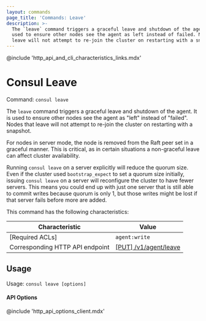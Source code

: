```yaml
---
layout: commands
page_title: 'Commands: Leave'
description: >-
  The `leave` command triggers a graceful leave and shutdown of the agent. It is
  used to ensure other nodes see the agent as left instead of failed. Nodes that
  leave will not attempt to re-join the cluster on restarting with a snapshot.
---
```


@include 'http_api_and_cli_characteristics_links.mdx'

# Consul Leave

Command: `consul leave`

The `leave` command triggers a graceful leave and shutdown of the agent.
It is used to ensure other nodes see the agent as "left" instead of
"failed". Nodes that leave will not attempt to re-join the cluster
on restarting with a snapshot.

For nodes in server mode, the node is removed from the Raft peer set
in a graceful manner. This is critical, as in certain situations a
non-graceful leave can affect cluster availability.

Running `consul leave` on a server explicitly will reduce the quorum size. Even if the cluster used `bootstrap_expect` to set a quorum size initially, issuing `consul leave` on a server will reconfigure the cluster to have fewer servers.
This means you could end up with just one server that is still able to commit writes because quorum is only 1, but those writes might be lost if that server fails before more are added.

This command has the following characteristics:

| Characteristic | Value |
| -------------- | ----- |
| [Required ACLs] | `agent:write` |
| Corresponding HTTP API endpoint | [\[PUT\] /v1/agent/leave](/api-docs/agent#graceful-leave-and-shutdown) |

## Usage

Usage: `consul leave [options]`

#### API Options

@include 'http_api_options_client.mdx'
